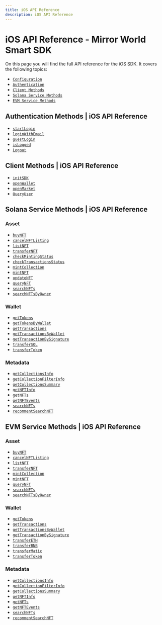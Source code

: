 ```yaml
---
title: iOS API Reference
description: iOS API Reference
---
```


# iOS API Reference - Mirror World Smart SDK

On this page you will find the full API reference for the iOS SDK. It covers the following topics:
- [`Configuration`](/api-reference/ios/configuration)
- [`Authentication`](/api-reference/ios/authentication)
- [`Client Methods`](/api-reference/ios/client)
- [`Solana Service Methods`](/api-reference/ios/solana)
- [`EVM Service Methods`](/api-reference/ios/evm)

## Authentication Methods | iOS API Reference
- [`startLogin`](/api-reference/ios/authentication/startLogin)
- [`loginWithEmail`](/api-reference/ios/authentication/loginWithEmail)
- [`guestLogin`](/api-reference/ios/authentication/guestLogin)
- [`isLogged`](/api-reference/ios/authentication/isLogged)
- [`Logout`](/api-reference/ios/authentication/Logout)

## Client Methods | iOS API Reference
- [`initSDK`](/api-reference/ios/client/initSDK)
- [`openWallet`](/api-reference/ios/client/openWallet)
- [`openMarket`](/api-reference/ios/client/openMarket)
- [`QueryUser`](/api-reference/ios/client/QueryUser)

## Solana Service Methods | iOS API Reference

### Asset
- [`buyNFT`](/api-reference/ios/solana/asset/buyNFT)
- [`cancelNFTListing`](/api-reference/ios/solana/asset/cancelNFTListing)
- [`listNFT`](/api-reference/ios/solana/asset/listNFT)
- [`transferNFT`](/api-reference/ios/solana/asset/transferNFT)
- [`checkMintingStatus`](/api-reference/ios/solana/asset/checkMintingStatus)
- [`checkTransactionsStatus`](/api-reference/ios/solana/asset/checkTransactionsStatus)
- [`mintCollection`](/api-reference/ios/solana/asset/mintCollection)
- [`mintNFT`](/api-reference/ios/solana/asset/mintNFT)
- [`updateNFT`](/api-reference/ios/solana/asset/updateNFT)
- [`queryNFT`](/api-reference/ios/solana/asset/queryNFT)
- [`searchNFTs`](/api-reference/ios/solana/asset/searchNFTs)
- [`searchNFTsByOwner`](/api-reference/ios/solana/asset/searchNFTsByOwner)


### Wallet
- [`getTokens`](/api-reference/ios/solana/wallet/getTokens)
- [`getTokensByWallet`](/api-reference/ios/solana/wallet/getTokensByWallet)
- [`getTransactions`](/api-reference/ios/solana/wallet/getTransactions)
- [`getTransactionsByWallet`](/api-reference/ios/solana/wallet/getTransactionsByWallet)
- [`getTransactionBySignature`](/api-reference/ios/solana/wallet/getTransactionBySignature)
- [`transferSOL`](/api-reference/ios/solana/wallet/transferSOL)
- [`transferToken`](/api-reference/ios/solana/wallet/transferToken)

### Metadata
- [`getCollectionsInfo`](/api-reference/ios/solana/metadata/getCollectionsInfo)
- [`getCollectionFilterInfo`](/api-reference/ios/solana/metadata/getCollectionFilterInfo)
- [`getCollectionsSummary`](/api-reference/ios/solana/metadata/getCollectionsSummary)
- [`getNFTInfo`](/api-reference/ios/solana/metadata/getNFTInfo)
- [`getNFTs`](/api-reference/ios/solana/metadata/getNFTs)
- [`getNFTEvents`](/api-reference/ios/solana/metadata/getNFTEvents)
- [`searchNFTs`](/api-reference/ios/solana/metadata/searchNFTs)
- [`recommentSearchNFT`](/api-reference/ios/solana/metadata/recommentSearchNFT)


## EVM Service Methods | iOS API Reference

### Asset
- [`buyNFT`](/api-reference/ios/evm/asset/buyNFT)
- [`cancelNFTListing`](/api-reference/ios/evm/asset/cancelNFTListing)
- [`listNFT`](/api-reference/ios/evm/asset/listNFT)
- [`transferNFT`](/api-reference/ios/evm/asset/transferNFT)
- [`mintCollection`](/api-reference/ios/evm/asset/mintCollection)
- [`mintNFT`](/api-reference/ios/evm/asset/mintNFT)
- [`queryNFT`](/api-reference/ios/evm/asset/queryNFT)
- [`searchNFTs`](/api-reference/ios/evm/asset/searchNFTs)
- [`searchNFTsByOwner`](/api-reference/ios/evm/asset/searchNFTsByOwner)


### Wallet
- [`getTokens`](/api-reference/ios/evm/wallet/getTokens)
- [`getTransactions`](/api-reference/ios/evm/wallet/getTransactions)
- [`getTransactionsByWallet`](/api-reference/ios/evm/wallet/getTransactionsByWallet)
- [`getTransactionBySignature`](/api-reference/ios/evm/wallet/getTransactionBySignature)
- [`transferETH`](/api-reference/ios/evm/wallet/transferETH)
- [`transferBNB`](/api-reference/ios/evm/wallet/transferBNB)
- [`transferMatic`](/api-reference/ios/evm/wallet/transferMatic)
- [`transferToken`](/api-reference/ios/evm/wallet/transferToken)

### Metadata
- [`getCollectionsInfo`](/api-reference/ios/evm/metadata/getCollectionsInfo)
- [`getCollectionFilterInfo`](/api-reference/ios/evm/metadata/getCollectionFilterInfo)
- [`getCollectionsSummary`](/api-reference/ios/evm/metadata/getCollectionsSummary)
- [`getNFTInfo`](/api-reference/ios/evm/metadata/getNFTInfo)
- [`getNFTs`](/api-reference/ios/evm/metadata/getNFTs)
- [`getNFTEvents`](/api-reference/ios/evm/metadata/getNFTEvents)
- [`searchNFTs`](/api-reference/ios/evm/metadata/searchNFTs)
- [`recommentSearchNFT`](/api-reference/ios/evm/metadata/recommentSearchNFT)
